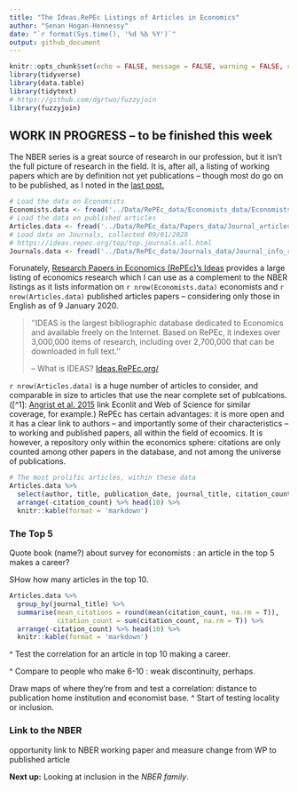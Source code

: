 ```yaml
---
title: "The Ideas.RePEc Listings of Articles in Economics"
author: "Senan Hogan-Hennessy"
date: "`r format(Sys.time(), '%d %b %Y')`"
output: github_document
---
```

```r
knitr::opts_chunk$set(echo = FALSE, message = FALSE, warning = FALSE, cache = F, fig.align = 'center')
library(tidyverse)
library(data.table)
library(tidytext)
# https://github.com/dgrtwo/fuzzyjoin
library(fuzzyjoin)
```

## WORK IN PROGRESS -- to be finished this week

The NBER series is a great source of research in our profession, but it isn't the full picture of research in the field.
It is, after all, a listing of working papers which are by definition not yet publications -- though most do go on to be published,
as I noted in the [last post.](https://github.com/shoganhennessy/Econ_text_data/blob/master/Blog_post_exploration/1_NBER_working_papers.md)

```r
# Load the data on Economists
Economists.data <- fread('../Data/RePEc_data/Economists_data/Economists_repec_data.csv')
# Load the data on published articles
Articles.data <- fread('../Data/RePEc_data/Papers_data/Journal_articles_repec.csv')
# Load data on Journals, collected 09/01/2020
# https://ideas.repec.org/top/top.journals.all.html
Journals.data <- fread('../Data/RePEc_data/Journals_data/Journal_info_repec.csv')
```
Forunately, [Research Papers in Economics (RePEc)'s Ideas](https://ideas.repec.org/) provides a large listing of economics research which I can use as a complement to the NBER listings as it lists information on `r nrow(Economists.data)` economists and `r nrow(Articles.data)` published articles papers -- considering only those in English as of 9 January 2020.

> ''IDEAS is the largest bibliographic database dedicated to Economics and available freely on the Internet. 
> Based on RePEc, it indexes over 3,000,000 items of research, including over 2,700,000 that can be downloaded in full text.''
> 
> -- What is IDEAS?  [Ideas.RePEc.org/](https://ideas.repec.org/) 

`r nrow(Articles.data)` is a huge number of articles to consider, and comparable in size to articles that use the near complete set of publcations.([^1]: [Angrist et al. 2015](https://www.nber.org/papers/w23698) link Econlit and Web of Science for similar coverage, for example.)
RePEc has certain advantages: it is more open and it has a clear link to authors -- and importantly some of their characteristics -- to working and published papers, all within the field of ecoomics.
It is however, a repository only within the economics sphere: citations are only counted among other papers in the database, and not among the universe of publications.

```r
# The most prolific articles, within these data
Articles.data %>% 
  select(author, title, publication_date, journal_title, citation_count) %>%
  arrange(-citation_count) %>% head(10) %>%
  knitr::kable(format = 'markdown')
```


### The Top 5

Quote book (name?) about survey for economists :
an article in the top 5 makes a career?

SHow how many articles in the top 10.
```r
Articles.data %>% 
  group_by(journal_title) %>%
  summarise(mean_citations = round(mean(citation_count, na.rm = T)),
            citation_count = sum(citation_count, na.rm = T)) %>%
  arrange(-citation_count) %>% head(10) %>%
  knitr::kable(format = 'markdown')
```

^ Test the correlation for an article in top 10 making a career.

^ Compare to people who make 6-10 : weak discontinuity, perhaps.

Draw maps of where they're from
and test a correlation: distance to publication home institution and economist base.
^ Start of testing locality or inclusion.


### Link to the NBER

opportunity link to NBER working paper and measure change from WP to published article

**Next up:** Looking at inclusion in the *NBER family*.
